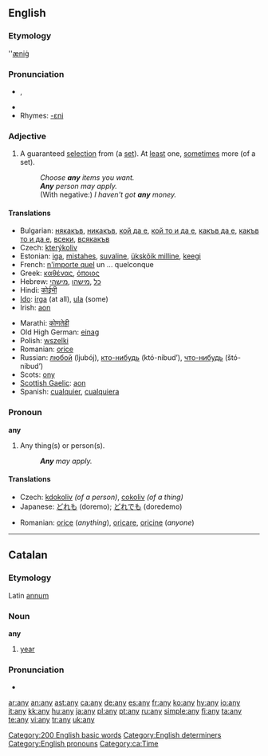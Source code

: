 {{see|ăn ý}}
{{wikipedia}}
==English==

{{rank|into|up|your|58|any|what|do|has}}

===Etymology===
{{OE.}} ''[[æniġ]]

===Pronunciation===
* {{IPA|/ɛni/}}, {{SAMPA|/Eni/}}
* {{audio|en-us-any.ogg|Audio (US)}}
* Rhymes: [[Rhymes:English:-ɛni|-ɛni]]

===Adjective===
{{en-adj|-}}

# A guaranteed [[selection]] from (a [[set]]). At [[least]] one, [[sometimes]] more (of a set).
#: ''Choose '''any''' items you want.''
#: '''''Any''' person may apply.''
#: (With negative:) ''I haven't got '''any''' money.''

====Translations====
{{top}}
*Bulgarian: [[някакъв]], [[никакъв]], [[кой да е]], [[кой то и да е]], [[какъв да е]], [[какъв то и да е]], [[всеки]], [[всякакъв]]
*Czech: [[kterýkoliv]]
*Estonian: [[iga]], [[mistahes]], [[suvaline]], [[ükskõik milline]], [[keegi]]
*French: [[n'importe quel]] un ... quelconque
*Greek: [[καθένας]], [[όποιος]]
*Hebrew: [[כל]] ,[[מישהו]] ,[[מישהי]]
*Hindi: [[कोईभी]]
*[[Ido]]: [[irga]] (at all), [[ula]] (some)
*Irish: [[aon]]
{{mid}}
*Marathi: [[कोणतेही]]
*Old High German: [[einag]]
*Polish: [[wszelki]]
*Romanian: [[orice]]
*Russian: [[любой]] (ljubój), [[кто-нибудь]] (któ-nibud’), [[что-нибудь]] (štó-nibud’)
*Scots: [[ony]]
*[[Scottish Gaelic]]: [[aon]]
*Spanish: [[cualquier]], [[cualquiera]]
{{bottom}}

===Pronoun===
'''any'''

# Any thing(s) or person(s).
#: '''''Any''' may apply.''

====Translations====
{{top}}
*Czech: [[kdokoliv]] ''(of a person)'', [[cokoliv]] ''(of a thing)''
*Japanese: [[どれも]] (doremo); [[どれでも]] (doredemo)
{{mid}}
*Romanian: [[orice]] (''anything''), [[oricare]], [[oricine]] (''anyone'')
{{bottom}}

[[Category:200 English basic words]]
[[Category:English determiners]]
[[Category:English pronouns]]

----

==Catalan==

===Etymology===
Latin [[annum]]

===Noun===
'''any''' {{m}}

# [[year]]

===Pronunciation===
* {{IPA|/aɲ/}}

[[Category:ca:Time]]

[[ar:any]]
[[an:any]]
[[ast:any]]
[[ca:any]]
[[de:any]]
[[es:any]]
[[fr:any]]
[[ko:any]]
[[hy:any]]
[[io:any]]
[[it:any]]
[[kk:any]]
[[hu:any]]
[[ja:any]]
[[pl:any]]
[[pt:any]]
[[ru:any]]
[[simple:any]]
[[fi:any]]
[[ta:any]]
[[te:any]]
[[vi:any]]
[[tr:any]]
[[uk:any]]